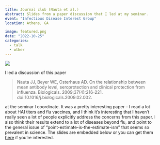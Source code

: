 ```yaml
---
title: Journal club (Nauta et al.)
abstract: Slides from a paper discussion that I led at my seminar.
event: "Infectious Disease Interest Group"
location: Athens, GA

image: featured.png
date: "2022-10-25"
categories:
  - talk
  - other
---
```


![](featured.PNG)

I led a discussion of this paper

> Nauta JJ, Beyer WE, Osterhaus AD. On the relationship between mean antibody level, seroprotection and clinical protection from influenza. Biologicals. 2009;37(4):216-221. doi:10.1016/j.biologicals.2009.02.002.

at the seminar I coordinate. It was a pretty interesting paper -- I read a lot about HAI titers and flu vaccines, and I think it's interesting that I haven't really seen a lot of people explicitly address the concerns from this paper. I also think their results extend to a lot of diseases beyond flu, and point to the general issue of "point-estimate-is-the-estimate-ism" that seems so prevalent in science. The slides are embedded below or you can get them [here](pres.pdf) if you're interested.

<object data="pres.pdf" width="100%" height="800" title = "presentation slides" class="objectSet" type="application/pdf">
</object>
